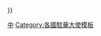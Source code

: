 {{Navbox
| name = 吐瓦魯駐華大使
| title = [[吐瓦魯駐華大使列表|吐瓦魯駐華大使]]
| state = {{{state|autocollapse}}}
| listclass = hlist
| above =
| group1 = {{nowrap|[[圖瓦盧|吐瓦魯國]]駐[[中華民國]][[特命全權大使|大使]]}}<br/>（1981年－）
| list1 = [[愛渥那塔拿]]{{to}}[[埃內爾·索本嘉|索本嘉]]{{to}}{{link-en|陶敏德|Minute Alapati Taupo}}{{to}}{{link-en|凃莉梅|Limasene Teatu}}
| below = 參見：{{tl|吐瓦魯駐外大使}}{{.w}}{{tl|驻华大使}}
}}<noinclude>
{{collapsible option}}
[[Category:吐瓦魯駐華大使| ]]
[[Category:吐瓦魯駐外大使模板|中]]
[[Category:各國駐華大使模板]]
</noinclude>